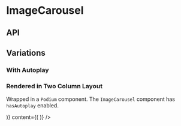 
<Meta title="Components/ImageCarousel" component={ImageCarousel} />

# ImageCarousel

<Preview>
  <Story name="Base component">
    <ImageCarousel
      autoplaySpeed={knobs.number('autoplaySpeed', ImageCarouselFixture.autoplaySpeed, 'Presentation')}
      hasAutoplay={knobs.boolean('hasAutoplay', false, 'Presentation')}
      isCompact={knobs.boolean('isCompact', false, 'Presentation')}
      slides={[
        {
          caption: knobs.text(
            'caption',
            'Lorem ipsum dolor sit amet, consectetur adipiscing elit. Vestibulum facilisis ligula elementum.',
            'First slide copy',
          ),
          image: {
            altText: 'Lorem ipsum dolor sit amet',
            small: './assets/images/ImageCarousel/image-one-small.jpg',
            medium: './assets/images/ImageCarousel/image-one-medium.jpg',
            large: './assets/images/ImageCarousel/image-one-large.jpg',
          },
        },
        ...ImageCarouselFixture.slides,
      ]}
      theme={knobs.select('theme', ['dark', 'light'], 'dark', 'Presentation')}
    />
  </Story>
</Preview>

## API

<Props of={ImageCarousel} />

## Variations

### With Autoplay

<Preview>
  <Story name="With Autoplay">
    <ImageCarousel
      autoplaySpeed={knobs.number('autoplaySpeed', ImageCarouselFixture.autoplaySpeed, 'Presentation')}
      hasAutoplay={true}
      slides={ImageCarouselFixture.slides}
    />
  </Story>
</Preview>

### Rendered in Two Column Layout

Wrapped in a `Podium` component. The `ImageCarousel` component has `hasAutoplay` enabled.

<Preview>
  <Story name="Rendered in Two Column Layout">
    <Podium verticalPadding="small" paddingRight="small" isHorizontalFlushOnSmall={true} isHorizontalFlushOnMedium={true}>
      <TwoColumnLayout
        hasFullWidthContent={knobs.boolean(
          'hasFullWidthContent',
          true,
          'Presentation',
        )}
        id="TwoColumn-id"
        isFlushOnSmall={knobs.boolean(
          'isFlushOnSmall',
          true,
          'Presentation',
        )}
        isReversed={knobs.boolean('isReversed', true, 'Presentation')}
        sidebar={(
          <BodyCopy
            cta={{
              text: 'Quisque non enim',
              url: '/',
              style: 'Internal Button Link',
            }}
            ctaTextAlign="left"
            heading="Nunc dignissim quis"
            copy="Nunc dignissim quis arcu a lobortis. Nullam auctor id nulla non sagittis. Quisque non enim efficitur quam mattis."
          />
        )}
        content={(
          <ImageCarousel
            hasAutoplay={true}
            slides={ImageCarouselFixture.slides}
          />
        )}
      />
    </Podium>
  </Story>
</Preview>
